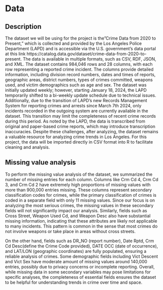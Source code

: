 # Data
## Description
The dataset we will be using for the project is the"Crime Data from 2020 to Present," which is collected and provided by the Los Angeles Police Department (LAPD) and is accessible via the U.S. government's data portal at this link https://catalog.data.gov/dataset/crime-data-from-2020-to-present. The data is available in multiple formats, such as CSV, RDF, JSON, and XML. The dataset contains 984,046 rows and 28 columns, with each row representing a reported crime incident. The columns provide detailed information, including division record numbers, dates and times of reports, geographic areas, district numbers, types of crimes committed, weapons used, and victim demographics such as age and sex. The dataset was initially updated weekly; however, starting January 18, 2024, the LAPD temporarily shifted to a bi-weekly update schedule due to technical issues. Additionally, due to the transition of LAPD’s new Records Management System for reporting crimes and arrests since March 7th 2024, only incidents recorded in the outgoing system are currently available in the dataset. This transition may limit the completeness of recent crime records during this period. As noted by the LAPD, the data is transcribed from original and paper-based crime reports, which may introduce transcription inaccuracies. Despite these challenges, after analyzing, the dataset remains a valuable resource for analyzing crime trends in Los Angeles. For this project, the data will be imported directly in CSV format into R to facilitate cleaning and analysis.

## Missing value analysis
To perform the missing value analysis of the dataset, we summarized the number of missing entries for each column. Columns like Crm Cd 4, Crm Cd 3, and Crm Cd 2 have extremely high proportions of missing values with more than 900,000 entries missing. These columns represent secondary classification codes for crimes, while the primary classification of crimes is coded in a separate field with only 11 missing values. Since our focus is on analyzing the most serious crimes, the missing values in these secondary fields will not significantly impact our analysis. Similarly, fields such as Cross Street, Weapon Used Cd, and Weapon Desc also have substantial missing information, indicating that these attributes are likely not applicable to many incidents. This pattern is common in the sense that most crimes do not involve weapons or take place in areas without cross streets.

On the other hand, fields such as DR_NO (report number), Date Rptd, Crm Cd Desc(define the Crime Code provided), DATE OCC (date of occurrence), and LAT/LON (geographic coordinates) are fully populated, ensuring a reliable analysis of crimes. Some demographic fields including Vict Descent and Vict Sex have moderate amount of missing values around 140,000 entries, possibly due to privacy concerns or incomplete reporting. Overall, while missing data in some secondary variables may pose limitations for specific analyses, the completeness of essential fields ensures the dataset to be helpful for understanding trends in crime over time and space.